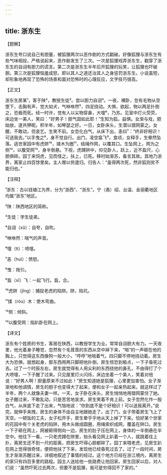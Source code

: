 ```yaml
---
---
---
```

title: 浙东生
---




【题解】


浙东生夸口说自己有胆量，被狐狸两次以恶作剧的方式戳破。好像狐狸与浙东生有些气味相投，严格说起来，恶作剧发生了三次。一次是狐狸戏弄浙东生，戳穿了浙东生的自诩有胆力的谎言。第二次是浙东生半年后开狐狸的玩笑，让狐狸也吓破胆。第三次是狐狸恼羞成怒，即以其人之道还治其人之身惩罚浙东生。小说虽短，却形象地再现了恐怖的场景和面对恐怖时的心理反应，文字技巧很高。

【正文】

浙东生房某¹，客于陕²，教授生徒³。尝以胆力自诩⁴。一夜，裸卧，忽有毛物从空堕下，击胸有声，觉大如犬，气咻咻然⁵，四足挠动。大惧，欲起，物以两足扑倒之，恐极而死。经一时许，觉有人以尖物穿鼻，大嚏⁶，乃苏。见室中灯火荧荧，床边坐一美人，笑曰：“好男子！胆气固如此耶！”生知为狐，益惧。女渐与戏，胆始放，遂共狎昵。积半年，如琴瑟之好。一日，女卧床头，生潜以猎网蒙之。女醒，不敢动，但哀乞。生笑不前。女忽化白气，从床下出，恚曰⁷：“终非好相识！可送我去。”以手曳之⁸，身不觉自行。出门，凌空翕飞⁹。食顷，女释手，生晕然坠落。适世家园中有虎阱¹⁰，揉木为圈¹¹，结绳作网，以覆其口。生坠网上，网为之侧¹²，以腹受网¹³，身半倒悬。下视，虎蹲阱中，仰见卧人，跃上，近不盈尺，心胆俱碎。园丁来饲虎，见而怪之，扶上，已死。移时始渐苏，备言其故。其地乃浙界，离家止四百馀里矣。主人赠以赀遣归。归告人：“虽得两次死，然非狐则贫不能归也。”





【注释】


¹浙东：古以钱塘江为界，分为“浙西”、“浙东”。宁（甬）绍、台温、金丽衢地区均属“浙东”地区。

²陕：陕西地区的简称。

³生徒：学生徒弟。

⁴自诩（xǔ）：自夸，自吹。

⁵咻咻然：喘气的声音。

⁶嚏（tì）：喷嚏。

⁷恚（huì）：愤怒。

⁸曳：拖引。

⁹翕（xī）飞：一起飞行。翕，合。

¹⁰虎阱（jǐng）：捕捉老虎的陷阱。阱，陷坑。

¹¹揉（róu）木：使木弯曲。

¹²侧：倾斜。

¹³以腹受网：指趴卧在网上。





【译文】


浙东有个姓房的书生，客居在陕西，以教授学生为业。常常自诩胆大有力。一天夜里，他光着身子睡觉，忽然有个毛茸茸的东西从空中掉下来，“啪”的一声砸在他的胸上，只觉得这东西像狗一般大小，“呼呼”地喘着气，四只脚不停地挠动着。房生大为恐惧，就想起身，那东西用两只脚把他扑倒，房生惊恐到极点，一下子昏死过去。过了一个时辰左右，房生就觉得有人用尖利的东西挠他的鼻孔，不由得打了个大喷嚏，一下子醒了过来。只见屋里灯火闪烁，床边坐着一个美人，笑着对他说：“好男人啊！胆量原来不过如此！”房生知道她是狐狸，心里更加害怕。女子渐渐地和他调情，房生的胆子也变得大了起来，便和女子一起亲热起来。就这样过了半年，两个人就像夫妻一样。一天，女子卧在床头，房生悄悄地用猎网蒙住了她。女子醒过来，不敢乱动，只是苦苦地哀求。房生笑着不肯上前。女子忽然化作一股白气，从床底下走了出来，气恼地说：“你到底不是个好相识！可以送我离开。”说完，就伸手来拽，房生的身体不由自主地跟她走了。出了门，女子带着房生飞上了天空。一顿饭的工夫，女子松开手，房生晕乎乎地从天上掉了下来。恰好某个世家的花园中有个关老虎的陷阱，用木头做成圆圈，用绳索织成网，覆盖在阱口。房生一下子砸在网上，网被砸得侧向一边，房生的肚子压在网上，身体的一半倒悬在半空中。他往下一看，一只老虎蹲在阱里，抬头看见网上趴着一个人，就跳着往上扑，离房生还不到一尺的距离，把房生吓得心胆都碎了。园丁来喂老虎，见房生趴在网上觉得很奇怪，便把他扶了下来，发现他已经昏死过去了。过了一段时间，房生才渐渐苏醒过来，详细地叙述了事情的经过。这个地方已经在浙江境内，离房生的家只有四百多里的路程。园主人送给他一些路费让他回家。房生回家以后，对人们说：“虽然吓死过去两次，但要不是狐狸，我可是穷得回不了家的。”